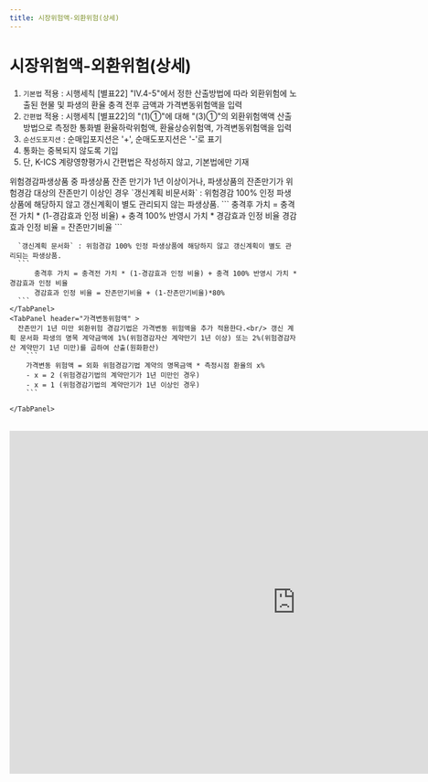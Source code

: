 ```yaml
---
title: 시장위험액-외환위험(상세)
---
```

# 시장위험액-외환위험(상세)

<Accordion  activeIndex={[]}>
<AccordionTab header="[작성 요령]">
  <Accordion  activeIndex={[]}>
  <AccordionTab header="일반 작성 원칙">

  1. `기본법` 적용 : 시행세칙 [별표22] <OverlayDemo id = "445"/>"Ⅳ.4-5"에서 정한 산출방법에 따라 외환위험에 노출된 현물 및 파생의 환율 충격 전후 금액과 가격변동위험액을 입력
  2. `간편법` 적용 : 시행세칙 [별표22]의<OverlayDemo id = "416_나"/> "(1)①"에 대해 <OverlayDemo id = "416_나"/>"(3)①"의 외환위험액액 산출방법으로 측정한 통화별 환율하락위험액, 환율상승위험액, 가격변동위험액을 입력
  3. `순선도포지션` : 순매입포지션은 '+', 순매도포지션은 '-'로 표기
  8. 통화는 중복되지 않도록 기입
  9. 단, K-ICS 계량영향평가시 간편법은 작성하지 않고, 기본법에만 기재

  </AccordionTab>
  <AccordionTab header="위험경감 파생상품">

<TabView>
    <TabPanel header="위험경감 100% 인정 파생상품" >
    위험경감파생상품 중 파생상품 잔존 만기가 1년 이상이거나, 파생상품의 잔존만기가 위험경감 대상의 잔존만기 이상인 경우
    </TabPanel>
    <TabPanel header="위험경감 100% 인정 파생상품 外 " >
      `갱신계획 비문서화` : 위험경감 100% 인정 파생상품에 해당하지 않고 갱신계획이 별도 관리되지 않는 파생상품.
      ```
        충격후 가치 = 충격전 가치 * (1-경감효과 인정 비율) + 충격 100% 반영시 가치 * 경감효과 인정 비율
        경감효과 인정 비율 = 잔존만기비율
      ```

      `갱신계획 문서화` : 위험경감 100% 인정 파생상품에 해당하지 않고 갱신계획이 별도 관리되는 파생상품.
      ```
          충격후 가치 = 충격전 가치 * (1-경감효과 인정 비율) + 충격 100% 반영시 가치 * 경감효과 인정 비율
          경감효과 인정 비율 = 잔존만기비율 + (1-잔존만기비율)*80%
      ```
    </TabPanel>
    <TabPanel header="가격변동위험액" >
      잔존만기 1년 미만 외환위험 경감기법은 가격변동 위험액을 추가 적용한다.<br/> 갱신 계획 문서화 파생의 명목 계약금액에 1%(위험경감자산 계약만기 1년 이상) 또는 2%(위험경감자산 계약만기 1년 미만)를 곱하여 산출(원화환산)
        ```
        가격변동 위험액 = 외화 위험경감기법 계약의 명목금액 * 측정시점 환율의 x%
        - x = 2 (위험경감기법의 계약만기가 1년 미만인 경우)
        - x = 1 (위험경감기법의 계약만기가 1년 이상인 경우)
        ```

    </TabPanel>
</TabView>

  </AccordionTab>
  </Accordion>
</AccordionTab>
</Accordion>
<br/>

<iframe width="1000" height="600" frameBorder="0" scrolling="no"
src="https://onedrive.live.com/embed?resid=AB5F66CE0CF8D024%2116554&authkey=%21ACzRWZavyE-79hc&em=2
&AllowTyping=True
&wdAllowInteractivity=False&ActiveCell='5-5'!F10&Item='5-5'!A7:W28
&wdHideGridlines=True
&wdDownloadButton=False
&waccluster=PSG3">
</iframe>
